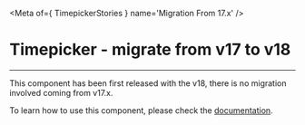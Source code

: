 
<Meta of={ TimepickerStories } name='Migration From 17.x' />

# Timepicker - migrate from v17 to v18
----

This component has been first released with the v18, there is no migration involved coming from v17.x.

To learn how to use this component, please check the [documentation](?path=/docs/ods-components-form-timepicker--documentation).
